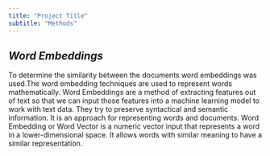 ```yaml
---
title: "Project Title"
subtitle: "Methods"
---
```


## *Word Embeddings*
To determine the similarity between the documents word embeddings was used.The word embedding techniques are used to represent words mathematically. Word Embeddings are a method of extracting features out of text so that we can input those features into a machine learning model to work with text data. They try to preserve syntactical and semantic information. It is an approach for representing words and documents. Word Embedding or Word Vector is a numeric vector input that represents a word in a lower-dimensional space. It allows words with similar meaning to have a similar representation. 

